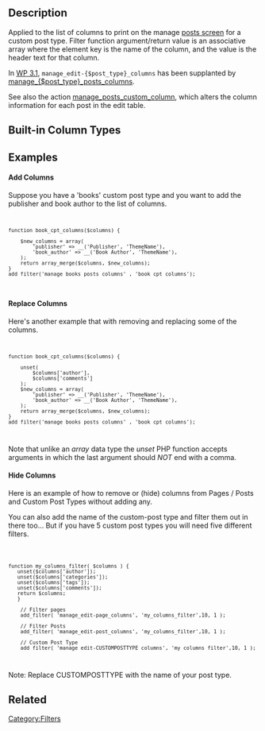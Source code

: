 == Description ==

Applied to the list of columns to print on the manage [[Posts Screen|posts screen]] for a custom post type. Filter function argument/return value is an associative array where the element key is the name of the column, and the value is the header text for that column.

In [[Version 3.1|WP 3.1]], <code>manage_edit-{$post_type}_columns</code> has been supplanted by [[Plugin API/Filter Reference/manage_$post_type_posts_columns|manage_{$post_type}_posts_columns]].

See also the action [[Plugin_API/Action_Reference/manage_posts_custom_column|manage_posts_custom_column]], which alters the column information for each post in the edit table.

== Built-in Column Types ==

{{Manage_Posts_Columns}}

== Examples ==

==== Add Columns ====
Suppose you have a 'books' custom post type and you want to add the publisher and book author to the list of columns.

<code><pre>
function book_cpt_columns($columns) {

	$new_columns = array(
		'publisher' => __('Publisher', 'ThemeName'),
		'book_author' => __('Book Author', 'ThemeName'),
	);
    return array_merge($columns, $new_columns);
}
add_filter('manage_books_posts_columns' , 'book_cpt_columns');
</pre></code>

==== Replace Columns ====
Here's another example that with removing and replacing some of the columns.

<code><pre>
function book_cpt_columns($columns) {
	
	unset(
		$columns['author'],
		$columns['comments']
	);
	$new_columns = array(
		'publisher' => __('Publisher', 'ThemeName'),
		'book_author' => __('Book Author', 'ThemeName'),
	);
    return array_merge($columns, $new_columns);
}
add_filter('manage_books_posts_columns' , 'book_cpt_columns');
</pre></code>

Note that unlike an ''array'' data type the ''unset'' PHP function accepts arguments in which the last argument should ''NOT'' end with a comma.

==== Hide Columns ====
Here is an example of how to remove or (hide) columns from Pages / Posts and Custom Post Types without adding any.

You can also add the name of the custom-post type and filter them out in there too… But if you have 5 custom post types you will need five different filters.

<code><pre>

function my_columns_filter( $columns ) {
   unset($columns['author']);
   unset($columns['categories']);
   unset($columns['tags']);
   unset($columns['comments']);
   return $columns;
   }
       
    // Filter pages
    add_filter( 'manage_edit-page_columns', 'my_columns_filter',10, 1 );	

    // Filter Posts
    add_filter( 'manage_edit-post_columns', 'my_columns_filter',10, 1 );

    // Custom Post Type
    add_filter( 'manage_edit-CUSTOMPOSTTYPE_columns', 'my_columns_filter',10, 1 );

</pre></code>

Note: Replace CUSTOMPOSTTYPE with the name of your post type.

== Related ==

{{Manage_Posts_Hooks}}

[[Category:Filters]]